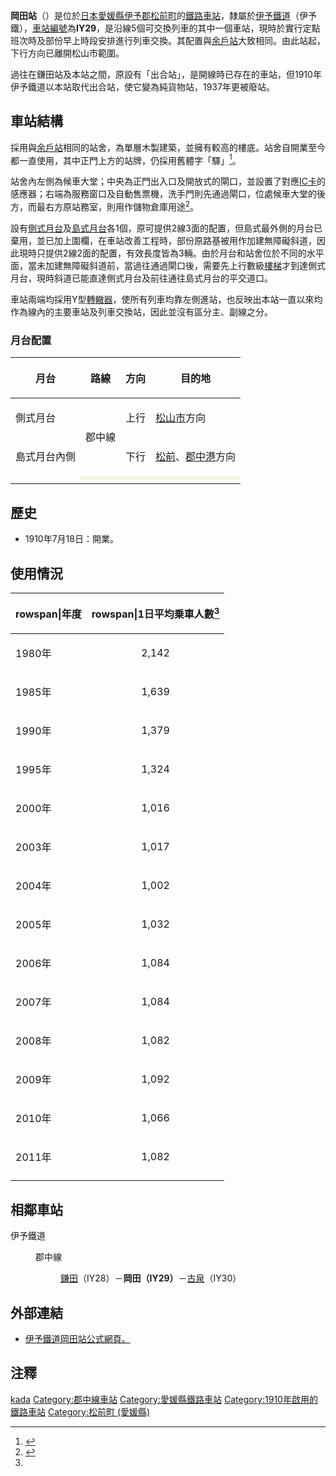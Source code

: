{{NoteTA|1 = zh:岡田站; zh-cn:冈田站; zh-tw:岡田車站; zh-hk:岡田站; }}
{{about|位於[[愛媛縣|愛媛縣]]的[[伊予鐵道|伊予鐵道]]車站|[[香川縣|香川縣]][[高松琴平電氣鐵道|高松琴平電氣鐵道]]的同名車站|岡田站 (香川縣)}}
{{日本車站資訊
|公司色     = orange
|文字色     =
|站名       = 岡田站
|圖片       = Iyo Railway Okada Station.jpg
|pxl        =
|圖片說明   = 岡田站外貌（2015年9月）
|日文原名   = 岡田
|平假名     = おかだ
|羅馬拼音   = Okada
|前一站     = IY28 [[鎌田站|鎌田]]
|後一站     = [[古泉站|古泉]] IY30
|前一站距離 = 1.4
|後一站距離 = 1.0
|電報略號   = 
|車站編號   = {{車站編號C|#ffa500|IY29}}
|所屬公司   = [[伊予鐵道|伊予鐵道]]（伊予鐵）
|所屬路線   = {{Color|#ffa500|■}}[[郡中線|郡中線]]
|距離       = 5.6
|起站       = [[松山市站|松山市]]
|所在地     = [[愛媛縣|愛媛縣]][[伊予郡|伊予郡]][[松前町_(愛媛縣)|松前町]]昌農內
|車站構造   = [[地面車站|地面車站]]
|月台配置   = 2面2線
|啟用年月日 = 1910年7月18日
|廢止年月日 =
|上下車人次 = 1,082<ref name="masaki">{{Cite web |url=http://www.town.masaki.ehime.jp/uploaded/life/9771_9495_misc.pdf |title=松前町2012年度統計書，第67頁。 |access-date=2014-12-23 |archive-date=2014-12-22 |archive-url=https://web.archive.org/web/20141222053122/http://www.town.masaki.ehime.jp/uploaded/life/9771_9495_misc.pdf |dead-url=yes }}</ref>
|統計年度   = 2011
|備註       = 委託站
}}

'''岡田站'''（{{jpn|j=岡田駅|hg=おかだえき|rm=Okada eki|f=y}}）是位於[[日本|日本]][[愛媛縣|愛媛縣]][[伊予郡|伊予郡]][[松前町_(愛媛縣)|松前町]]的[[鐵路車站|鐵路車站]]，隸屬於[[伊予鐵道|伊予鐵道]]（伊予鐵），[[車站編號|車站編號]]為'''IY29'''，是沿線5個可交換列車的其中一個車站，現時於實行定點班次時及部份早上時段安排進行列車交換。其配置與[[余戶站|余戶站]]大致相同。由此站起，下行方向已離開松山市範圍。

過往在鎌田站及本站之間，原設有「出合站」，是開線時已存在的車站，但1910年伊予鐵道以本站取代出合站，使它變為純貨物站，1937年更被廢站。

==車站結構==
採用與[[余戶站|余戶站]]相同的站舍，為單層木製建築，並擁有較高的樓底。站舍自開業至今都一直使用，其中正門上方的站牌，仍採用舊體字「驛」<ref>{{Cite web |url=http://www.kamezoh.net/iyo/okada.html |title=非官方車站介紹。 |accessdate=2015-02-20 |archive-date=2015-02-20 |archive-url=https://web.archive.org/web/20150220191955/http://www.kamezoh.net/iyo/okada.html |dead-url=no }}</ref>。

站舍內左側為候車大堂；中央為正門出入口及開放式的閘口，並設置了對應[[IC卡|IC卡]]的感應器；右端為服務窗口及自動售票機，洗手門則先通過閘口，位處候車大堂的後方，而最右方原站務室，則用作儲物倉庫用途<ref>{{Cite web |url=http://hacchi-no-he.net/line/iyotetsu/station/0450_okada.htm |title=另一個非官方車站介紹。 |accessdate=2015-02-20 |archive-date=2015-03-01 |archive-url=https://web.archive.org/web/20150301025842/http://hacchi-no-he.net/line/iyotetsu/station/0450_okada.htm |dead-url=no }}</ref>。

設有[[側式月台|側式月台]]及[[島式月台|島式月台]]各1個，原可提供2線3面的配置，但島式最外側的月台已棄用，並已加上圍欄，在車站改善工程時，部份原路基被用作加建無障礙斜道，因此現時只提供2線2面的配置，有效長度皆為3輛。由於月台和站舍位於不同的水平面，當未加建無障礙斜道前，當過往通過閘口後，需要先上行數級[[樓梯|樓梯]]才到達側式月台，現時斜道已能直達側式月台及前往通往島式月台的平交道口。

車站兩端均採用Y型[[轉轍器|轉轍器]]，使所有列車均靠左側進站，也反映出本站一直以來均作為線內的主要車站及列車交換站，因此並沒有區分主、副線之分。

===月台配置===
{| class="wikitable" rules="rows"
|-
!月台!!路線!!方向!!目的地
|-
!側式月台
|rowspan=2|{{Color|#ffa500|■}}郡中線
|上行
|[[松山市站|松山市]]方向
|-
!島式月台內側
|下行
|[[松前站|松前]]、[[郡中港站|郡中港]]方向
|-
!{{color|gray|島式月台外側}}
|style="background:beige;text-align:center;" colspan="3" |{{color|gray|現已棄用}}
|-
|}

==歷史==
*1910年7月18日：開業。

== 使用情況 ==
{| class="wikitable"
|-
!rowspan|年度
!rowspan|1日平均乗車人數<ref name="masaki"/>
|-
|1980年
|style="text-align:center;"|2,142
|-
|1985年
|style="text-align:center;"|1,639
|-
|1990年
|style="text-align:center;"|1,379
|-
|1995年
|style="text-align:center;"|1,324
|-
|2000年
|style="text-align:center;"|1,016
|-
|2003年
|style="text-align:center;"|1,017
|-
|2004年
|style="text-align:center;"|1,002
|-
|2005年
|style="text-align:center;"|1,032
|-
|2006年
|style="text-align:center;"|1,084
|-
|2007年
|style="text-align:center;"|1,084
|-
|2008年
|style="text-align:center;"|1,082
|-
|2009年
|style="text-align:center;"|1,092
|-
|2010年
|style="text-align:center;"|1,066
|-
|2011年
|style="text-align:center;"|1,082
|-
|}

==相鄰車站==
;伊予鐵道
:{{Color|#ffa500|■}} 郡中線
:: [[鎌田站|鎌田]]（IY28）－'''岡田（IY29）'''－[[古泉站|古泉]]（IY30）

==外部連結==
*[http://www.iyotetsu.co.jp/information/station/station.html?t=okada 伊予鐵道岡田站公式網頁。] {{Wayback|url=http://www.iyotetsu.co.jp/information/station/station.html?t=okada |date=20141223024132 }}

==注釋==
{{reflist}}

{{伊予鐵道郡中線}}

{{commons|Category:Okada Station (Ehime)}}
{{DEFAULTSORT:Okada}}
[[Category:日本鐵路車站_O|kada]]
[[Category:郡中線車站|Category:郡中線車站]]
[[Category:愛媛縣鐵路車站|Category:愛媛縣鐵路車站]]
[[Category:1910年啟用的鐵路車站|Category:1910年啟用的鐵路車站]]
[[Category:松前町_(愛媛縣)|Category:松前町 (愛媛縣)]]